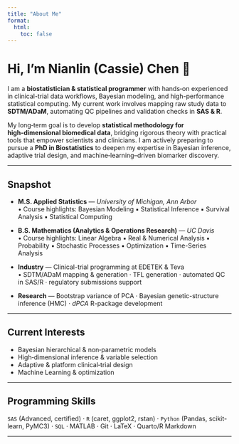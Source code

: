 ```yaml
---
title: "About Me"
format:
  html:
    toc: false         
---
```


# Hi, I'm **Nianlin (Cassie) Chen** 👋

I am a **biostatistician & statistical programmer** with hands‑on experienced in clinical-trial data workflows, Bayesian modeling, and high-performance statistical computing. My current work involves mapping raw study data to **SDTM/ADaM**, automating QC pipelines and validation checks in **SAS & R**.

My long‑term goal is to develop **statistical methodology for high‑dimensional biomedical data**, bridging rigorous theory with practical tools that empower scientists and clinicians. I am actively preparing to pursue a **PhD in Biostatistics** to deepen my expertise in Bayesian inference, adaptive trial design, and machine‑learning–driven biomarker discovery.

---

## Snapshot

- **M.S. Applied Statistics** — *University of Michigan, Ann Arbor*  
  • Course highlights: Bayesian Modeling ▪ Statistical Inference ▪ Survival Analysis ▪ Statistical Computing  

- **B.S. Mathematics (Analytics & Operations Research)** — *UC Davis*  
  • Course highlights: Linear Algebra ▪ Real & Numerical Analysis ▪ Probability ▪ Stochastic Processes ▪ Optimization ▪ Time-Series Analysis  

- **Industry** — Clinical-trial programming at EDETEK & Teva  
  • SDTM/ADaM mapping & generation · TFL generation · automated QC in SAS/R · regulatory submissions support  

- **Research** — Bootstrap variance of PCA · Bayesian genetic-structure inference (HMC) · *dPCA* R-package development  


---

## Current Interests  
* Bayesian hierarchical & non‑parametric models
* High‑dimensional inference & variable selection
* Adaptive & platform clinical‑trial design
* Machine Learning & optimization

---

## Programming Skills  
`SAS` (Advanced, certified) · `R` (caret, ggplot2, rstan) · `Python` (Pandas, scikit-learn, PyMC3) · `SQL` · MATLAB · Git · LaTeX · Quarto/R Markdown 

---

